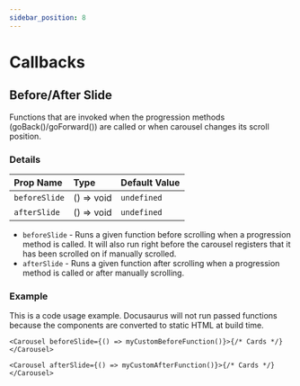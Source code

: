 ```yaml
---
sidebar_position: 8
---
```



# Callbacks

## Before/After Slide

Functions that are invoked when the progression methods (goBack()/goForward()) are called or when carousel changes its scroll position.

### Details

| Prop Name     | Type       | Default Value |
| :------------ | :--------- | :------------ |
| `beforeSlide` | () => void | `undefined`   |
| `afterSlide`  | () => void | `undefined`   |

- `beforeSlide` - Runs a given function before scrolling when a progression method is called. It will also run right before the carousel registers that it has been scrolled on if manually scrolled.
- `afterSlide` - Runs a given function after scrolling when a progression method is called or after manually scrolling.

### Example

This is a code usage example. Docusaurus will not run passed functions because the components are converted to static HTML at build time.

```tsx
<Carousel beforeSlide={() => myCustomBeforeFunction()}>{/* Cards */}</Carousel>
```

```tsx
<Carousel afterSlide={() => myCustomAfterFunction()}>{/* Cards */}</Carousel>
```
